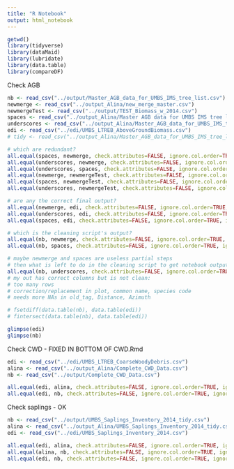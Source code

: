 ```yaml
---
title: "R Notebook"
output: html_notebook
---
```



```r
getwd()
library(tidyverse)
library(dataMaid)
library(lubridate)
library(data.table)
library(compareDF)
```

Check AGB
```r
nb <- read_csv("../output/Master_AGB_data_for_UMBS_IMS_tree_list.csv")
newmerge <- read_csv("../output_Alina/new_merge_master.csv")
newmergeTest <- read_csv("../output/TEST_Biomass_w_2014.csv")
spaces <- read_csv("../output_Alina/Master AGB data for UMBS IMS tree list tidy.csv")
underscores <- read_csv("../output_Alina/Master_AGB_data_for_UMBS_IMS_tree_list.csv")
edi <- read_csv("../edi/UMBS_LTREB_AboveGroundBiomass.csv")
# tidy <- read_csv("../output_Alina/Master_AGB_data_for_UMBS_IMS_tree_list_tidy.csv")
```

```r
# which are redundant?
all.equal(spaces, newmerge, check.attributes=FALSE, ignore.col.order=TRUE, ignore.row.order=TRUE)
all.equal(underscores, newmerge, check.attributes=FALSE, ignore.col.order=TRUE, ignore.row.order=TRUE)
all.equal(underscores, spaces, check.attributes=FALSE, ignore.col.order=TRUE, ignore.row.order=TRUE)
all.equal(newmerge, newmergeTest, check.attributes=FALSE, ignore.col.order=TRUE, ignore.row.order=TRUE)
all.equal(spaces, newmergeTest, check.attributes=FALSE, ignore.col.order=TRUE, ignore.row.order=TRUE)
all.equal(underscores, newmergeTest, check.attributes=FALSE, ignore.col.order=TRUE, ignore.row.order=TRUE)

# are any the correct final output?
all.equal(newmerge, edi, check.attributes=FALSE, ignore.col.order=TRUE, ignore.row.order=TRUE)
all.equal(underscores, edi, check.attributes=FALSE, ignore.col.order=TRUE, ignore.row.order=TRUE) # TRUE (file that should be output from notebook)
all.equal(spaces, edi, check.attributes=FALSE, ignore.col.order=TRUE, ignore.row.order=TRUE)

# which is the cleaning script's output?
all.equal(nb, newmerge, check.attributes=FALSE, ignore.col.order=TRUE, ignore.row.order=TRUE)
all.equal(nb, spaces, check.attributes=FALSE, ignore.col.order=TRUE, ignore.row.order=TRUE)
```


```r
# maybe newmerge and spaces are useless partial steps
# then what is left to do in the cleaning script to get notebook output to match edi?
all.equal(nb, underscores, check.attributes=FALSE, ignore.col.order=TRUE, ignore.row.order=TRUE)
# my out has correct columns but is not clean:
# too many rows
# correction/replacement in plot, common name, species code
# needs more NAs in old_tag, Distance, Azimuth

# fsetdiff(data.table(nb), data.table(edi))
# fintersect(data.table(nb), data.table(edi))

glimpse(edi)
glimpse(nb)
```

Check CWD - FIXED IN BOTTOM OF CWD.Rmd
```r
edi <- read_csv("../edi/UMBS_LTREB_CoarseWoodyDebris.csv")
alina <- read_csv("../output_Alina/Complete_CWD_Data.csv")
nb <- read_csv("../output/Complete_CWD_Data.csv")

all.equal(edi, alina, check.attributes=FALSE, ignore.col.order=TRUE, ignore.row.order=TRUE)
all.equal(edi, nb, check.attributes=FALSE, ignore.col.order=TRUE, ignore.row.order=TRUE) 
```

Check saplings - OK
```r
nb <- read_csv("../output/UMBS_Saplings_Inventory_2014_tidy.csv")
alina <- read_csv("../output_Alina/UMBS_Saplings_Inventory_2014_tidy.csv")
edi <- read_csv("../edi/UMBS_Saplings_Inventory_2014.csv")

all.equal(edi, alina, check.attributes=FALSE, ignore.col.order=TRUE, ignore.row.order=TRUE)
all.equal(alina, nb, check.attributes=FALSE, ignore.col.order=TRUE, ignore.row.order=TRUE)
all.equal(edi, nb, check.attributes=FALSE, ignore.col.order=TRUE, ignore.row.order=TRUE)
```


